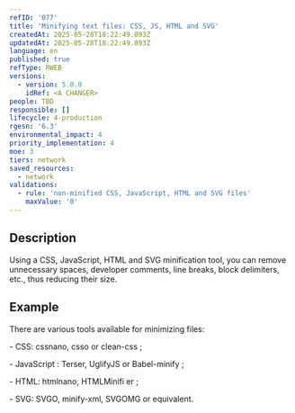 ```yaml
---
refID: '077'
title: 'Minifying text files: CSS, JS, HTML and SVG'
createdAt: 2025-05-28T18:22:49.893Z
updatedAt: 2025-05-28T18:22:49.893Z
language: en
published: true
refType: RWEB
versions:
  - version: 5.0.0
    idRef: <A CHANGER>
people: TBD
responsible: []
lifecycle: 4-production
rgesn: '6.3'
environmental_impact: 4
priority_implementation: 4
moe: 3
tiers: network
saved_resources:
  - network
validations:
  - rule: 'non-minified CSS, JavaScript, HTML and SVG files'
    maxValue: '0'
---
```


## Description

Using a CSS, JavaScript, HTML and SVG minification tool, you can remove unnecessary spaces, developer comments, line breaks, block delimiters, etc., thus reducing their size.

## Example

There are various tools available for minimizing files:

\- CSS: cssnano, csso or clean-css ;

\- JavaScript : Terser, UglifyJS or Babel-minify ;

\- HTML: htmlnano, HTMLMinifi er ;

\- SVG: SVGO, minify-xml, SVGOMG or equivalent.
